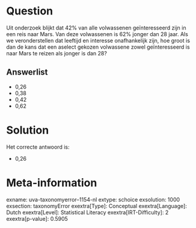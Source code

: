 Question
========

Uit onderzoek blijkt dat 42% van alle volwassenen geïnteresseerd zijn in
een reis naar Mars. Van deze volwassenen is 62% jonger dan 28 jaar. Als
we veronderstellen dat leeftijd en interesse onafhankelijk zijn, hoe
groot is dan de kans dat een aselect gekozen volwassene zowel
geïnteresseerd is naar Mars te reizen als jonger is dan 28?

Answerlist
----------

* 0,26
* 0,38
* 0,42
* 0,62

Solution
========

Het correcte antwoord is: 

* 0,26

Meta-information
================
exname: uva-taxonomyerror--1154-nl
extype: schoice
exsolution: 1000
exsection: taxonomyError 
exextra[Type]: Conceptual
exextra[Language]: Dutch
exextra[Level]: Statistical Literacy
exextra[IRT-Difficulty]: 2
exextra[p-value]: 0.5905
